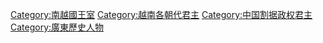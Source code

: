 [[Category:南越國王室|Category:南越國王室]]
[[Category:越南各朝代君主|Category:越南各朝代君主]]
[[Category:中国割据政权君主|Category:中国割据政权君主]]
[[Category:廣東歷史人物|Category:廣東歷史人物]]